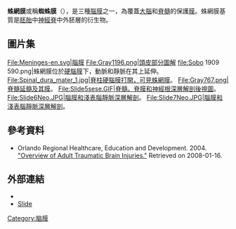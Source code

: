 {{translating|[[:en:Arachnoid_mater|:en:Arachnoid mater]]||tpercent=|time=2020-11-22UTC20:20:30}}
{{Request translation|en|}}
{{Infobox brain
| Name            = 蛛網膜
| Latin           = 
| Image           = File:3D Medical Illustration Meninges Details.jpg
| Caption         = 該圖顯示了蛛網膜基質和潛在的[[蛛網膜下腔|蛛網膜下腔]]
| Image2          = File:1316 Meningeal LayersN.jpg
| Caption2        = 該圖顯示了蛛網膜的部分，包括蛛網膜顆粒。
| IsPartOf        = [[腦膜|腦膜]]
| Components      =
| Artery          =
| Vein            =
}}

'''蛛網膜'''或稱'''蜘蛛膜'''（{{lang-en|Arachnoid mater}}），是三種[[腦膜|腦膜]]之一，為覆蓋[[大腦|大腦]]和[[脊髓|脊髓]]的保護[[膜|膜]]。蛛網膜基質是[[胚胎|胚胎]]中[[神經脊|神經脊]]中外胚層的衍生物。

==圖片集==
<gallery>
File:Meninges-en.svg|腦膜
File:Gray1196.png|頭皮部分圖解
file:Sobo 1909 590.png|蛛網膜位於[[硬腦膜|硬腦膜]]下，動脈和靜脈在其上延伸。
File:Spinal_dura_mater_1.jpg|脊柱硬腦膜打開，可見蛛網膜。
File:Gray767.png|脊髓延髓及其膜。
File:Slide5sese.GIF|脊髓。脊膜和神經根深層解剖後視圖。
File:Slide6Neo.JPG|腦膜和淺表腦靜脈深層解剖。
File:Slide7Neo.JPG|腦膜和淺表腦靜脈深層解剖。
</gallery>

==參考資料==
{{Reflist}}
* Orlando Regional Healthcare, Education and Development. 2004. [https://web.archive.org/web/20080227162001/http://www.orlandoregional.org/pdf%20folder/overview%20adult%20brain%20injury.pdf "Overview of Adult Traumatic Brain Injuries."] Retrieved on 2008-01-16.

==外部連結==
* {{SUNYAnatomyFigs|02|05|09}}
* [http://www.upei.ca/histology/assets/images/w-spinal-2.jpg Slide] {{Wayback|url=http://www.upei.ca/histology/assets/images/w-spinal-2.jpg |date=20070311095746 }}

{{Anatomy-stub}}
{{Meninges}}

[[Category:脑膜|Category:脑膜]]